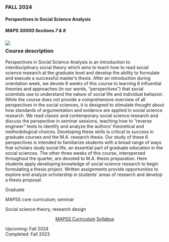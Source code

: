 

::: {.card .class-card-active .equal-height}
::: card-header
### <i class="bi bi-arrow-right-circle-fill"></i> FALL 2024 
:::

#### Perspectives in Social Science Analysis {.card-title}
#####  MAPS 30000 Sections 7 & 8 {.card-subtitle}

![](cards/perspectives-banner.svg){.class-banner fig-alt="Abstract, colorful geometric design"}

::: {.card-body style="margin-top: 0px;"}

::: {.content-narrow style="margin-top:-1rem;"}
### Course description {#course-summary}
:::

::: {.card-text .overflow-y-scroll .content-narrow .class-scroller}

Perspectives in Social Science Analysis is an introduction to interdisciplinary social theory which aims to teach how to read social science research at the graduate level and develop the ability to formulate and execute a successful master’s thesis. After an introduction during orientation week, we devote 6 weeks of this course to learning 6 influential theories and approaches (in our words, "perspectives") that social scientists use to understand the nature of social life and individual behavior. While the course does not provide a comprehensive overview of all perspectives in the social sciences, it is designed to stimulate thought about how standards of argumentation and evidence are applied in social science research. We read classic and contemporary social science research and discuss the perspective in seminar sessions, teaching how to “reverse  engineer” texts to identify and analyze the authors’ theoretical and methodological choices. Developing these skills is critical to success in graduate courses and the M.A. research thesis. Our study of these 6 perspectives is intended to familiarize students with a broad range of ways that scholars study social life, an essential part of graduate education in the social sciences. The other three weeks of this course, interspersed throughout the quarter, are devoted to M.A. thesis preparation. Here students apply developing knowledge of social science research to begin formulating a thesis project. Written assignments provide opportunities to explore and analyze scholarship in students' areas of research and develop a thesis proposal. 

:::
:::

::: {.list-group .list-group-flush}

::: list-group-item
Graduate
:::
::: list-group-item
MAPSS core curriculum; seminar
:::
::: list-group-item
Social science theory, research design
:::
:::

::: {.card-body .content-narrow style="text-align: center;"}
[MAPSS Curriculum](https://mapss.uchicago.edu/programs-of-study/general-curriculum){.card-link .badge}
[Syllabus](#){.card-link .badge}
:::

::: {.card-footer}
Upcoming: Fall 2024 <br> Completed: Fall 2023
:::

:::

